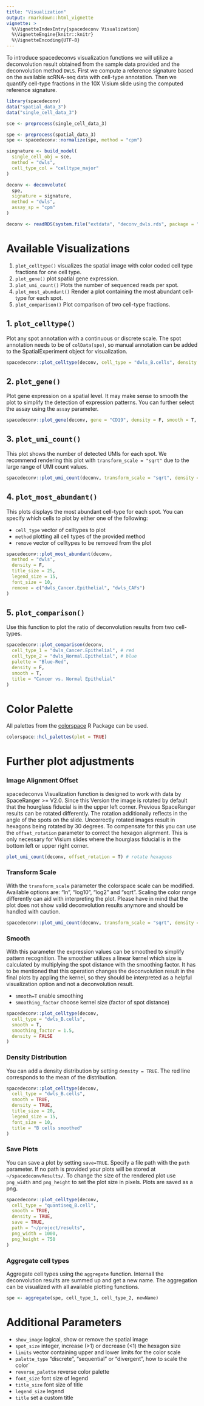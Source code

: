 ```yaml
---
title: "Visualization"
output: rmarkdown::html_vignette
vignette: >
  %\VignetteIndexEntry{spacedeconv Visualization}
  %\VignetteEngine{knitr::knitr}
  %\VignetteEncoding{UTF-8}
---
```


To introduce spacedeconvs visualization functions we will utilize a deconvolution result obtained from the sample data provided and the deconvolution method `DWLS`. First we compute a reference signature based on the available scRNA-seq data with cell-type annotation. Then we quantify cell-type fractions in the 10X Visium slide using the computed reference signature. 

```r
library(spacedeconv)
data("spatial_data_3")
data("single_cell_data_3")

sce <- preprocess(single_cell_data_3)

spe <- preprocess(spatial_data_3)
spe <- spacedeconv::normalize(spe, method = "cpm")

singnature <- build_model(
  single_cell_obj = sce,
  method = "dwls",
  cell_type_col = "celltype_major"
)

deconv <- deconvolute(
  spe,
  signature = signature,
  method = "dwls",
  assay_sp = "cpm"
)
```

```r
deconv <- readRDS(system.file("extdata", "deconv_dwls.rds", package = "spacedeconv"))
```


# Available Visualizations

1. `plot_celltype()` visualizes the spatial image with color coded cell type fractions for one cell type. 
2. `plot_gene()` plot spatial gene expression.
3. `plot_umi_count()` Plots the number of sequenced reads per spot.
4. `plot_most_abundant()` Render a plot containing the most abundant cell-type for each spot.
5. `plot_comparison()` Plot comparison of two cell-type fractions.

## 1. `plot_celltype()`
Plot any spot annotation with a continuous or discrete scale. The spot annotation needs to be of `colData(spe)`, so manual annotation can be added to the SpatialExperiment object for visualization. 
```r
spacedeconv::plot_celltype(deconv, cell_type = "dwls_B.cells", density = F, smooth = T, title = "B cells")
```

## 2. `plot_gene()`

Plot gene expression on a spatial level. It may make sense to smooth the plot to simplify the detection of expression patterns. You can further select the assay using the `assay` parameter.

```r
spacedeconv::plot_gene(deconv, gene = "CD19", density = F, smooth = T, title = "CD19 expression")
```

## 3. `plot_umi_count()`
This plot shows the number of detected UMIs for each spot. We recommend rendering this plot with `transform_scale = "sqrt"` due to the large range of UMI count values. 

```r
spacedeconv::plot_umi_count(deconv, transform_scale = "sqrt", density = F, smooth = T, title_size = "UMI count")
```

## 4. `plot_most_abundant()`
This plots displays the most abundant cell-type for each spot. You can specify which cells to plot by either one of the following: 

* `cell_type` vector of celltypes to plot 
* `method` plotting all cell types of the provided method
* `remove` vector of celltypes to be removed from the plot
```r
spacedeconv::plot_most_abundant(deconv,
  method = "dwls",
  density = F,
  title_size = 25,
  legend_size = 15,
  font_size = 10,
  remove = c("dwls_Cancer.Epithelial", "dwls_CAFs")
)
```

##  5. `plot_comparison()`
Use this function to plot the ratio of deconvolution results from two cell-types.

```r
spacedeconv::plot_comparison(deconv,
  cell_type_1 = "dwls_Cancer.Epithelial", # red
  cell_type_2 = "dwls_Normal.Epithelial", # blue
  palette = "Blue-Red",
  density = F,
  smooth = T,
  title = "Cancer vs. Normal Epithelial"
)
```


# Color Palette 
All palettes from the [colorspace](https://colorspace.r-forge.r-project.org/) R Package can be used. 
```r
colorspace::hcl_palettes(plot = TRUE)
```

# Further plot adjustments

### Image Alignment Offset
spacedeconvs Visualization function is designed to work with data by SpaceRanger >= V2.0. Since this Version the image is rotated by default that the hourglass fiducial is in the upper left corner. Previous SpaceRanger results can be rotated differently. The rotation additionally reflects in the angle of the spots on the slide. Uncorrectly rotated images result in hexagons being rotated by 30 degrees. To compensate for this you can use the `offset_rotation` parameter to correct the hexagon alignment. This is only necessary for Visium slides where the hourglass fiducial is in the bottom left or upper right corner. 

```r
plot_umi_count(deconv, offset_rotation = T) # rotate hexagons
```
### Transform Scale 

With the `transform_scale` parameter the colorspace scale can be modified. Available options are: "ln", "log10", "log2" and "sqrt". Scaling the color range differently can aid with interpreting the plot. Please have in mind that the plot does not show valid deconvolution results anymore and should be handled with caution. 

```r
spacedeconv::plot_umi_count(deconv, transform_scale = "sqrt", density = FALSE)
```


### Smooth

With this parameter the expression values can be smoothed to simplify pattern recognition. The smoother utilizes a linear kernel which size is calculated by multiplying the spot distance with the smoothing factor. It has to be mentioned that this operation changes the deconvolution result in the final plots by appling the kernel, so they should be interpreted as a helpful visualization option and not a deconvolution result.  

* `smooth=T` enable smoothing 
* `smoothing_factor` choose kernel size (factor of spot distance)

```r
spacedeconv::plot_celltype(deconv,
  cell_type = "dwls_B.cells",
  smooth = T,
  smoothing_factor = 1.5,
  density = FALSE
)
```

### Density Distribution 
You can add a density distribution by setting `density = TRUE`. The red line corresponds to the mean of the distribution. 

```r
spacedeconv::plot_celltype(deconv,
  cell_type = "dwls_B.cells",
  smooth = TRUE,
  density = TRUE,
  title_size = 20,
  legend_size = 15,
  font_size = 10,
  title = "B cells smoothed"
)
```

### Save Plots
You can save a plot by setting `save=TRUE`. Specify a file path with the `path` parameter. If no path is provided your plots will be stored at `~/spacedeconvResults/`. To change the size of the rendered plot use `png_width` and `png_height` to set the plot size in pixels. Plots are saved as a png. 

```r
spacedeconv::plot_celltype(deconv,
  cell_type = "quantiseq_B.cell",
  smooth = TRUE,
  density = TRUE,
  save = TRUE,
  path = "~/project/results",
  png_width = 1000,
  png_height = 750
)
```

### Aggregate cell types
Aggregate cell types using the `aggregate` function. Internall the deconvolution results are summed up and get a new name. The aggregation can be visualized with all available plotting functions.

```r
spe <- aggregate(spe, cell_type_1, cell_type_2, newName)
```


# Additional Parameters 

* `show_image` logical, show or remove the spatial image
* `spot_size` integer, increase (>1) or decrease (<1) the hexagon size
* `limits` vector containing upper and lower limits for the color scale
* `palette_type` "discrete", "sequential" or "divergent", how to scale the color´
* `reverse_palette` reverse color palette
* `font_size` font size of legend 
* `title_size` font size of title
* `legend_size` legend 
* `title` set a custom title
